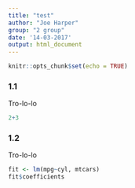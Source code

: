 ```yaml
---
title: "test"
author: "Joe Harper"
group: "2 group"
date: '14-03-2017'
output: html_document
---
```


```r
knitr::opts_chunk$set(echo = TRUE)
```

### 1.1
Tro-lo-lo
```r
2+3
```

### 1.2
Tro-lo-lo
```r
fit <- lm(mpg~cyl, mtcars)
fit$coefficients
```
